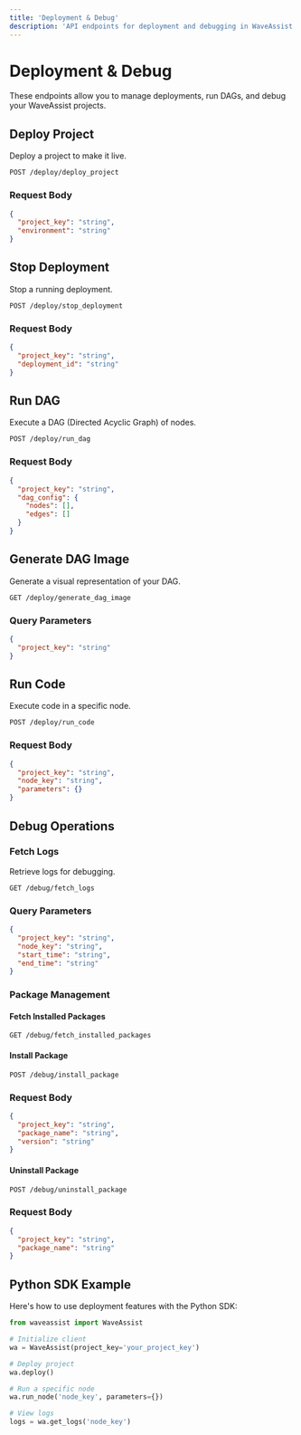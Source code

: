```yaml
---
title: 'Deployment & Debug'
description: 'API endpoints for deployment and debugging in WaveAssist'
---
```


# Deployment & Debug

These endpoints allow you to manage deployments, run DAGs, and debug your WaveAssist projects.

## Deploy Project

Deploy a project to make it live.

```endpoint
POST /deploy/deploy_project
```

### Request Body
```json
{
  "project_key": "string",
  "environment": "string"
}
```

## Stop Deployment

Stop a running deployment.

```endpoint
POST /deploy/stop_deployment
```

### Request Body
```json
{
  "project_key": "string",
  "deployment_id": "string"
}
```

## Run DAG

Execute a DAG (Directed Acyclic Graph) of nodes.

```endpoint
POST /deploy/run_dag
```

### Request Body
```json
{
  "project_key": "string",
  "dag_config": {
    "nodes": [],
    "edges": []
  }
}
```

## Generate DAG Image

Generate a visual representation of your DAG.

```endpoint
GET /deploy/generate_dag_image
```

### Query Parameters
```json
{
  "project_key": "string"
}
```

## Run Code

Execute code in a specific node.

```endpoint
POST /deploy/run_code
```

### Request Body
```json
{
  "project_key": "string",
  "node_key": "string",
  "parameters": {}
}
```

## Debug Operations

### Fetch Logs

Retrieve logs for debugging.

```endpoint
GET /debug/fetch_logs
```

### Query Parameters
```json
{
  "project_key": "string",
  "node_key": "string",
  "start_time": "string",
  "end_time": "string"
}
```

### Package Management

#### Fetch Installed Packages
```endpoint
GET /debug/fetch_installed_packages
```

#### Install Package
```endpoint
POST /debug/install_package
```

### Request Body
```json
{
  "project_key": "string",
  "package_name": "string",
  "version": "string"
}
```

#### Uninstall Package
```endpoint
POST /debug/uninstall_package
```

### Request Body
```json
{
  "project_key": "string",
  "package_name": "string"
}
```

## Python SDK Example

Here's how to use deployment features with the Python SDK:

```python
from waveassist import WaveAssist

# Initialize client
wa = WaveAssist(project_key='your_project_key')

# Deploy project
wa.deploy()

# Run a specific node
wa.run_node('node_key', parameters={})

# View logs
logs = wa.get_logs('node_key')
```
